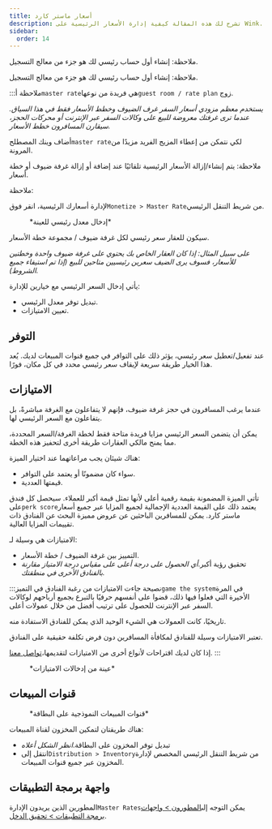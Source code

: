 ```yaml
---
title: أسعار ماستر كارد
description: تشرح لك هذه المقالة كيفية إدارة الأسعار الرئيسية على Wink.
sidebar:
  order: 14
---
```


ملاحظة: إنشاء أول حساب رئيسي لك هو جزء من معالج التسجيل.


ملاحظة: إنشاء أول حساب رئيسي لك هو جزء من معالج التسجيل.

:::ملاحظة
أ`master rate`هي فريدة من نوعها`guest room / rate plan` زوج.

*يستخدم معظم مزودي أسعار السفر غرف الضيوف وخطط الأسعار فقط في هذا السياق. عندما ترى غرفتك معروضة للبيع على وكالات السفر عبر الإنترنت أو محركات الحجز، سيقارن المسافرون خطط الأسعار.*

أضاف وينك المصطلح`master rate`لكي نتمكن من إعطاء المزيج الفريد مزيدًا من المرونة.

ملاحظة:
يتم إنشاء/إزالة الأسعار الرئيسية تلقائيًا عند إضافة أو إزالة غرفة ضيوف أو خطة أسعار.


ملاحظة:

لإدارة أسعارك الرئيسية، انقر فوق`Monetize > Master Rate`من شريط التنقل الرئيسي.

<figure>
  <CloudinaryImage width="350" height="484" resize="scale" quality="best" alt="معدل الماجستير" src="academy/master-rate" errorImage="noimage_opaque_nyrtl0.png" />

  <figcaption>*إدخال معدل رئيسي للعينة*</figcaption>
</figure>


سيكون للعقار سعر رئيسي لكل غرفة ضيوف / مجموعة خطة الأسعار.

*على سبيل المثال: إذا كان العقار الخاص بك يحتوي على غرفة ضيوف واحدة وخطتين للأسعار، فسوف يرى الضيف سعرين رئيسيين متاحين للبيع (إذا تم استيفاء جميع الشروط).*

يأتي إدخال السعر الرئيسي مع خيارين للإدارة:

* تبديل توفر معدل الرئيسي.
* تعيين الامتيازات.

## التوفر

عند تفعيل/تعطيل سعر رئيسي، يؤثر ذلك على التوافر في جميع قنوات المبيعات لديك. يُعد هذا الخيار طريقة سريعة لإيقاف سعر رئيسي محدد في كل مكان، فورًا.

## الامتيازات

عندما يرغب المسافرون في حجز غرفة ضيوف، فإنهم لا يتفاعلون مع الغرفة مباشرةً، بل يتفاعلون مع السعر الرئيسي لها.

يمكن أن يتضمن السعر الرئيسي مزايا فريدة متاحة فقط لخطة الغرفة/السعر المحددة، مما يمنح مالكي العقارات طريقة أخرى لتحفيز هذه الخطة.

هناك شيئان يجب مراعاتهما عند اختيار الميزة:

* سواء كان مضمونًا أو يعتمد على التوافر.
* قيمتها العددية.

تأتي الميزة المضمونة بقيمة رقمية أعلى لأنها تمثل قيمة أكبر للعملاء. سيحصل كل فندق على`perk score`يعتمد ذلك على القيمة العددية الإجمالية لجميع المزايا عبر جميع أسعار ماستر كارد. يمكن للمسافرين الباحثين عن عروض مميزة البحث عن الفنادق ذات تقييمات المزايا العالية.

الامتيازات هي وسيلة لـ:

* التمييز بين غرفة الضيوف / خطة الأسعار.
* تحقيق رؤية أكبر.*أي الحصول على درجة أعلى على مقياس درجة الامتياز مقارنة بالفنادق الأخرى في منطقتك.*

:::نصيحة
جاءت الامتيازات من رغبة الفنادق في التميز`game the system`في المرة الأخيرة التي فعلوا فيها ذلك، قضوا على أنفسهم حرفيًا بالتبرع بجميع أرباحهم لوكالات السفر عبر الإنترنت للحصول على ترتيب أفضل من خلال عمولات أعلى.

تاريخيًا، كانت العمولات هي الشيء الوحيد الذي يمكن للفنادق الاستفادة منه.

تعتبر الامتيازات وسيلة للفنادق لمكافأة المسافرين دون فرض تكلفة حقيقية على الفنادق.

إذا كان لديك اقتراحات لأنواع أخرى من الامتيازات لتقديمها،[تواصل معنا](mailto:hi@wink.travel).
:::

<figure>
  <CloudinaryImage width="700" height="263" resize="scale" quality="best" alt="الامتيازات" src="academy/perks" errorImage="noimage_opaque_nyrtl0.png" />

  <figcaption>*عينة من إدخالات الامتيازات*</figcaption>
</figure>


## قنوات المبيعات

<figure>
  <CloudinaryImage width="350" height="368" resize="scale" quality="best" alt="قنوات المبيعات" src="academy/sales-channels-card" errorImage="noimage_opaque_nyrtl0.png" />

  <figcaption>*قنوات المبيعات النموذجية على البطاقة*</figcaption>
</figure>


هناك طريقتان لتمكين المخزون لقناة المبيعات:

* تبديل توفر المخزون على البطاقة.*انظر الشكل أعلاه*
* انتقل إلى`Distribution > Inventory`من شريط التنقل الرئيسي المخصص لإدارة المخزون عبر جميع قنوات المبيعات.

## واجهة برمجة التطبيقات

المطورين الذين يريدون الإدارة`Master Rates`يمكن التوجه إلى[المطورون > واجهات برمجة التطبيقات > تحقيق الدخل](/developers/apis/#monetize-api).

